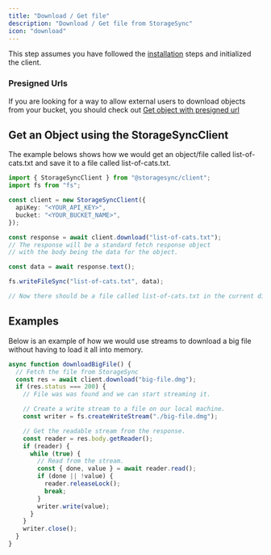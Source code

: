 ```yaml
---
title: "Download / Get file"
description: "Download / Get file from StorageSync"
icon: "download"
---
```


This step assumes you have followed the [installation](/sdks/typescript/installation) steps and initialized the client.

### Presigned Urls

If you are looking for a way to allow external users to download objects from your bucket, you should check out [Get object with presigned url](/sdks/typescript/presigned-url)

## Get an Object using the StorageSyncClient

The example belows shows how we would get an object/file called list-of-cats.txt and save it to a file called list-of-cats.txt.

```ts index.ts
import { StorageSyncClient } from "@storagesync/client";
import fs from "fs";

const client = new StorageSyncClient({
  apiKey: "<YOUR_API_KEY>",
  bucket: "<YOUR_BUCKET_NAME>",
});

const response = await client.download("list-of-cats.txt");
// The response will be a standard fetch response object
// with the body being the data for the object.

const data = await response.text();

fs.writeFileSync("list-of-cats.txt", data);

// Now there should be a file called list-of-cats.txt in the current directory.
```

## Examples

Below is an example of how we would use streams to download a big file without having to load it all into memory.

```ts index.ts
async function downloadBigFile() {
  // Fetch the file from StorageSync
  const res = await client.download("big-file.dmg");
  if (res.status === 200) {
    // File was was found and we can start streaming it.

    // Create a write stream to a file on our local machine.
    const writer = fs.createWriteStream("./big-file.dmg");

    // Get the readable stream from the response.
    const reader = res.body.getReader();
    if (reader) {
      while (true) {
        // Read from the stream.
        const { done, value } = await reader.read();
        if (done || !value) {
          reader.releaseLock();
          break;
        }
        writer.write(value);
      }
    }
    writer.close();
  }
}
```
